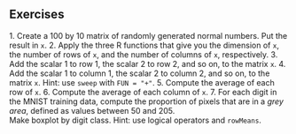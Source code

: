 ## Exercises 
1\. Create a 100 by 10 matrix of randomly generated normal numbers. Put the result in `x`. 
2\. Apply the three R functions that give you the dimension of `x`, the number of rows of `x`, and the number of columns of `x`, respectively. 
3\. Add the scalar 1 to row 1, the scalar 2 to row 2, and so on, to the matrix `x`. 
4\. Add the scalar 1 to column 1, the scalar 2 to column 2, and so on, to the matrix `x`. Hint: use `sweep` with `FUN = "+"`. 
5\. Compute the average of each row of `x`. 
6\. Compute the average of each column of `x`. 
7\. For each digit in the MNIST training data, compute the proportion of pixels that are in a _grey area_, defined as values between 50 and 205.  
Make boxplot by digit class. Hint: use logical operators and `rowMeans`. 

 
